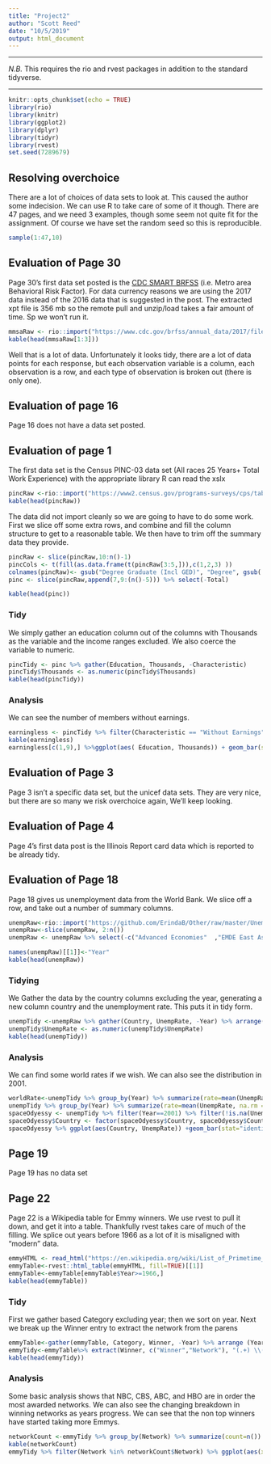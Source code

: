 ```yaml
---
title: "Project2"
author: "Scott Reed"
date: "10/5/2019"
output: html_document
---
```


*****

*N.B.* This requires the rio and rvest packages in addition to the standard tidyverse.

*****


```r
knitr::opts_chunk$set(echo = TRUE)
library(rio)
library(knitr)
library(ggplot2)
library(dplyr)
library(tidyr)
library(rvest)
set.seed(7289679)

```

## Resolving overchoice 

There are a lot of choices of data sets to look at. This caused the author some indecision. We can use R to take care of some of it though. There are 47 pages, and we need 3 examples, though some seem not quite fit for the assignment. Of course we have set the random seed so this is reproducible. 

```r
sample(1:47,10)
```

## Evaluation of Page 30

Page 30's first data set posted is the [CDC SMART BRFSS](https://www.cdc.gov/brfss/smart/Smart_data.htm) (i.e. Metro area Behavioral Risk Factor). For data currency reasons we are using the 2017 data instead of the 2016 data that is suggested in the post. The extracted xpt file is 356 mb so the remote pull and unzip/load takes a fair amount of time. Sp we won't run it.

```r
mmsaRaw <- rio::import("https://www.cdc.gov/brfss/annual_data/2017/files/MMSA2017_XPT.zip")
kable(head(mmsaRaw[1:3]))
```

Well that is a lot of data. Unfortunately it looks tidy, there are a lot of data points for each response, but each observation variable is a column, each observation is a row, and each type of observation is broken out (there is only one).

## Evaluation of page 16

Page 16 does not have a data set posted. 

## Evaluation of page 1

The first data set is the Census PINC-03 data set (All races 25 Years+ Total Work Experience) with the appropriate library R can read the xslx
```r
pincRaw <-rio::import("https://www2.census.gov/programs-surveys/cps/tables/pinc-03/2019/pinc03_1_1_1_1.xls")
kable(head(pincRaw))
```

The data did not import cleanly so we are going to have to do some work. First we slice off some extra rows, and combine and fill the column structure to get to a reasonable table. We then have to trim off the summary data they provide.
```r
pincRaw <- slice(pincRaw,10:n()-1)
pincCols <- t(fill(as.data.frame(t(pincRaw[3:5,])),c(1,2,3) ))
colnames(pincRaw)<- gsub("Degree Graduate (Incl GED)", "Degree", gsub('(\\sNA)|(NA\\s)', '' ,paste(pincCols[1,],pincCols[2,],pincCols[3,], sep=" ")))
pinc <- slice(pincRaw,append(7,9:(n()-5))) %>% select(-Total)

kable(head(pinc))
```

### Tidy

We simply gather an education column out of the columns with Thousands as the variable and the income ranges excluded. We also coerce the variable to numeric.

```r
pincTidy <- pinc %>% gather(Education, Thousands, -Characteristic)
pincTidy$Thousands <- as.numeric(pincTidy$Thousands)
kable(head(pincTidy))
```

### Analysis 

We can see the number of members without earnings.

```r
earningless <- pincTidy %>% filter(Characteristic == "Without Earnings") %>%  group_by(Education) %>% arrange(Thousands)
kable(earningless)
earningless[c(1,9),] %>%ggplot(aes( Education, Thousands)) + geom_bar(stat="identity")
```

## Evaluation of Page 3

Page 3 isn't a specific data set, but the unicef data sets. They are very nice, but there are so many we risk overchoice again,  We'll keep looking. 

## Evaluation of Page 4

Page 4's first data post is the Illinois Report card data which is reported to be already tidy. 

## Evaluation of Page 18

Page 18 gives us unemployment data from the World Bank. We slice off a row, and take out a number of summary columns.

```r
unempRaw<-rio::import("https://github.com/ErindaB/Other/raw/master/Unemployment%20Rate%2C%20seas.%20adj..xlsx")
unempRaw<-slice(unempRaw, 2:n())
unempRaw <- unempRaw %>% select(-c("Advanced Economies"  ,"EMDE East Asia & Pacific"  ,"EMDE Europe & Central Asia"     ,"Emerging Market and Developing Economies (EMDEs)","High Income Countries"   ,"Hong Kong SAR, China" ,"EMDE Latin America & Caribbean"    ,"Low-Income Countries (LIC)"  ,"Middle-Income Countries (MIC)"                   ,"EMDE Middle East & N. Africa"  ,"EMDE South Asia","EMDE Sub-Saharan Africa","World (WBG members)"))

names(unempRaw)[[1]]<-"Year"
kable(head(unempRaw))
```

### Tidying

We Gather the data by the country columns excluding the year, generating a new column country and the unemployment rate. This puts it in tidy form.

```r
unempTidy <-unempRaw %>% gather(Country, UnempRate, -Year) %>% arrange( Country, Year)
unempTidy$UnempRate <- as.numeric(unempTidy$UnempRate)
kable(head(unempTidy))
```



### Analysis

We can find some world rates if we wish. We can also see the distribution in 2001. 

```r
worldRate<-unempTidy %>% group_by(Year) %>% summarize(rate=mean(UnempRate, na.rm = TRUE ))
unempTidy %>% group_by(Year) %>% summarize(rate=mean(UnempRate, na.rm = TRUE )) %>% ggplot(aes(Year,rate)) +geom_bar(stat="identity")
spaceOdyessy <- unempTidy %>% filter(Year==2001) %>% filter(!is.na(UnempRate)) %>% arrange(desc(UnempRate)) 
spaceOdyessy$Country <- factor(spaceOdyessy$Country, spaceOdyessy$Country)
spaceOdyessy %>% ggplot(aes(Country, UnempRate)) +geom_bar(stat="identity")
```

## Page 19

Page 19 has no data set

## Page 22

Page 22 is a Wikipedia table for Emmy winners. We use rvest to pull it down, and get it into a table. Thankfully rvest takes care of much of the filling. We splice out years before 1966 as a lot of it is misaligned with "modern" data.

```r
emmyHTML <- read_html("https://en.wikipedia.org/wiki/List_of_Primetime_Emmy_Award_winners")
emmyTable<-rvest::html_table(emmyHTML, fill=TRUE)[[1]]
emmyTable<-emmyTable[emmyTable$Year>=1966,]
kable(head(emmyTable))
```

### Tidy

First we gather based Category excluding year; then we sort on year. Next we break up the Winner entry to extract the network from the parens

```r
emmyTable<-gather(emmyTable, Category, Winner, -Year) %>% arrange (Year)
emmyTidy<-emmyTable%>% extract(Winner, c("Winner","Network"), "(.+) \\((.+)\\)")
kable(head(emmyTidy))
```

### Analysis

Some basic analysis shows that NBC, CBS, ABC, and HBO are in order the most awarded networks. We can also see the changing breakdown in winning networks as years progress. We can see that the non top winners have started taking more Emmys. 

```r
networkCount <-emmyTidy %>% group_by(Network) %>% summarize(count=n()) %>% filter(count>8)  %>% arrange(desc(count))
kable(networkCount)
emmyTidy %>% filter(Network %in% networkCount$Network) %>% ggplot(aes(x=Year,color=Network)) +geom_bar()
```